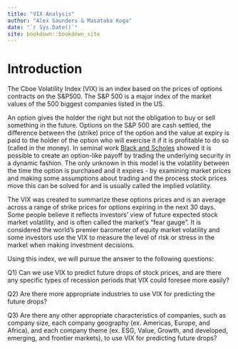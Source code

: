 ```yaml
--- 
title: "VIX Analysis"
author: "Alex Saunders & Masataka Koga"
date: "`r Sys.Date()`"
site: bookdown::bookdown_site
---
```


# Introduction

The Cboe Volatility Index (VIX) is an index based on the prices of options contracts on the S&P500. The S&P 500 is a major index of the market values of the 500 biggest companies listed in the US. 

An option gives the holder the right but not the obligation to buy or sell something in the future. Options on the S&P 500 are cash settled, the difference between the (strike) price of the option and the value at expiry is paid to the holder of the option who will exercise it if it is profitable to do so (called in the money). In seminal work [Black and Scholes](https://en.wikipedia.org/wiki/Black%E2%80%93Scholes_model) showed it is possible to create an option-like payoff by trading the underlying security in a dynamic fashion. The only unknown in this model is the volatility between the time the option is purchased and it expires - by examining market prices and making some assumptions about trading and the process stock prices move this can be solved for and is usually called the implied volatility. 

The VIX was created to summarize these options prices and is an average across a range of strike prices for options expiring in the next 30 days. Some people believe it reflects investors' view of future expected stock market volatility, and is often called the market's "fear gauge". It is considered the world's premier barometer of equity market volatility and some investors use the VIX to measure the level of risk or stress in the market when making investment decisions.

Using this index, we will pursue the answer to the following questions:

Q1) Can we use VIX to predict future drops of stock prices, and are there any specific types of recession periods that VIX could foresee more easily?

Q2) Are there more appropriate industries to use VIX for predicting the future drops?

Q3) Are there any other appropriate characteristics of companies, such as company size, each company geography (ex. Americas, Europe, and Africa), and each company theme (ex. ESG, Value, Growth, and developed, emerging, and frontier markets), to use VIX for predicting future drops?



